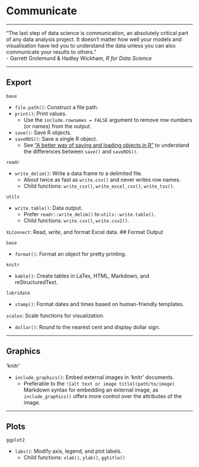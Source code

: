 # Communicate

***
"The last step of data science is communication, an absolutely critical part of any data analysis project. It doesn't matter how well your models and visualisation have led you to understand the data unless you can also communicate your results to others."  
- Garrett Grolemund & Hadley Wickham, *R for Data Science*

***
## Export

`base`

* `file.path()`: Construct a file path.
* `print()`: Print values.
    + Use the `include.rownames = FALSE` argument to remove row numbers (or names) from the output.
* `save()`: Save R objects.
* `saveRDS()`: Save a single R object.
    + See ["A better way of saving and loading objects in R"](https://www.fromthebottomoftheheap.net/2012/04/01/saving-and-loading-r-objects/) to understand the differences between `save()` and `saveRDS()`.

`readr`

* `write_delim()`: Write a data frame to a delimited file.
    + About twice as fast as `write.csv()` and never writes row names.
    + Child functions: `write_csv()`, `write_excel_csv()`, `write_tsv()`.

`utils`

* `write.table()`: Data output.
    + Prefer `readr::write_delim()` to `utils::write.table()`.
    + Child functions: `write.csv()`, `write.csv2()`.
    
`XLConnect`: Read, write, and format Excel data.
## Format Output

`base`

* `format()`: Format an object for pretty printing.

`knitr`

* `kable()`: Create tables in LaTex, HTML, Markdown, and reStructuredText.

`lubridate`

* `stamp()`: Format dates and times based on human-friendly templates.

`scales`: Scale functions for visualization.

* `dollar()`: Round to the nearest cent and display dollar sign. 

***
## Graphics

'knitr'

* `include_graphics()`: Embed external images in 'knitr' documents.
    + Preferable to the `![alt text or image title](path/to/image)` Markdown syntax for embedding an external image, as `include_graphics()` offers more control over the attributes of the image.

***
## Plots

`ggplot2`

* `labs()`: Modify axis, legend, and plot labels.
    + Child functions: `xlab()`, `ylab()`, `ggtitle()`